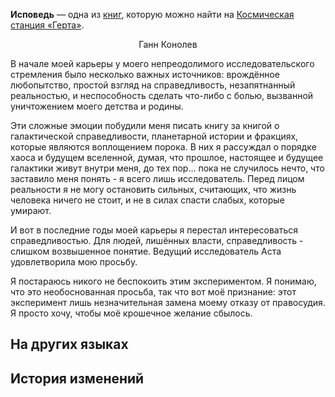 {{Книга Инфобокс
|id           = 078
|Название     = Исповедь
|Изображение  = Item Journal.png
|Мир          = Космическая станция «Герта»
|Томов        = 1
|Автор        = <!--нужно добавить-->
|Описание     = Признание Ганна Конолева о проведении какого-то таинственного эксперимента на космической станции.
|Том1         = {{tx}}
|Источник1    = {{tx|Отсутствует источник}}
|Персонажи    = 
|Фракции      = 
}}
'''Исповедь''' — одна из [[Книги|книг]], которую можно найти на [[Космическая станция «Герта»]].
<!--
==Получение==
<gallery>
Книга НАЗВАНИЕ.png|НАЗВАНИЕ
Локация НАЗВАНИЕ.png|Расположение на карте. Ближайший пространственный якорь «[[НАЗВАНИЕ]]»
</gallery>
-->
<div align="center">Ганн Конолев</div>

В начале моей карьеры у моего непреодолимого исследовательского стремления было несколько важных источников: врождённое любопытство, простой взгляд на справедливость, незапятнанный реальностью, и неспособность сделать что-либо с болью, вызванной уничтожением моего детства и родины.

Эти сложные эмоции побудили меня писать книгу за книгой о галактической справедливости, планетарной истории и фракциях, которые являются воплощением порока. В них я рассуждал о порядке хаоса и будущем вселенной, думая, что прошлое, настоящее и будущее галактики живут внутри меня, до тех пор... пока не случилось нечто, что заставило меня понять - я всего лишь исследователь. Перед лицом реальности я не могу остановить сильных, считающих, что жизнь человека ничего не стоит, и не в силах спасти слабых, которые умирают.

И вот в последние годы моей карьеры я перестал интересоваться справедливостью. Для людей, лишённых власти, справедливость - слишком возвышенное понятие. {{Цвет|Огненный|'''Я намерен провести секретный эксперимент на космической станции.'''}} Ведущий исследователь Аста удовлетворила мою просьбу.

Я постараюсь никого не беспокоить этим экспериментом. Я понимаю, что это необоснованная просьба, так что вот моё признание: этот эксперимент лишь незначительная замена моему отказу от правосудия. Я просто хочу, чтобы моё крошечное желание сбылось.

==На других языках==
{{На других языках
|en   = Confession Letter
|zhs  = 告罪书
|zht  = 自白書
|ja   = 自白書
|ko   = 자백서
|es   = Confesión de culpabilidad
|fr   = Lettre de confession
|ru   = Исповедь
|th   = คำสารภาพ
|vi   = Thư Tố Cáo
|de   = Schuldbekenntnis
|id   = Surat Pengakuan
|pt   = Carta de Confissão
}}

==История изменений==
{{История изменений|2.7}}